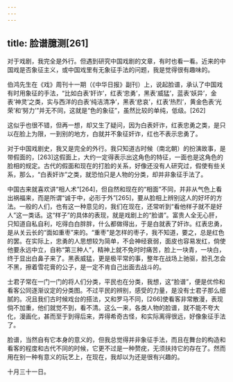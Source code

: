 ```yaml
---
---
---
```

title: 脸谱臆测[261]
---




对于戏剧，我完全是外行。但遇到研究中国戏剧的文章，有时也看一看。近来的中国戏是否象征主义，或中国戏里有无象征手法的问题，我是觉得很有趣味的。

伯鸿先生在《戏》周刊十一期（《中华日报》副刊）上，说起脸谱，承认了中国戏有时用象征的手法，“比如白表‘奸诈’，红表‘忠勇’，黑表‘威猛’，蓝表‘妖异’，金表‘神灵’之类，实与西洋的白表‘纯洁清净’，黑表‘悲哀’，红表‘热烈’，黄金色表‘光荣’和‘努力’”并无不同，这就是“色的象征”，虽然比较的单纯，低级。[262]

这似乎也很不错，但再一想，却又生了疑问，因为白表奸诈，红表忠勇之类，是只以在脸上为限，一到别的地方，白就并不象征奸诈，红也不表示忠勇了。

对于中国戏剧史，我又是完全的外行。我只知道古时候（南北朝）的扮演故事，是带假面的，[263]这假面上，大约一定得表示出这角色的特征，一面也是这角色的脸相的规定。古代的假面和现在的打脸的关系，好像还没有人研究过，假使有些关系，那么，“白表奸诈”之类，就恐怕只是人物的分类，却并非象征手法了。

中国古来就喜欢讲“相人术”[264]，但自然和现在的“相面”不同，并非从气色上看出祸福来，而是所谓“诚于中，必形于外”[265]，要从脸相上辨别这人的好坏的方法。一般的人们，也有这一种意见的，我们在现在，还常听到“看他样子就不是好人”这一类话。这“样子”的具体的表现，就是戏剧上的“脸谱”。富贵人全无心肝，只知道自私自利，吃得白白胖胖，什么都做得出，于是白就表了奸诈。红表忠勇，是从关云长的“面如重枣”来的。“重枣”是怎样的枣子，我不知道，要之，总是红色的罢。在实际上，忠勇的人思想较为简单，不会神经衰弱，面皮也容易发红，倘使他要永远中立，自称“第三种人”，精神上就不免时时痛苦，脸上一块青，一块白，终于显出白鼻子来了。黑表威猛，更是极平常的事，整年在战场上驰驱，脸孔怎会不黑，擦着雪花膏的公子，是一定不肯自己出面去战斗的。

士君子常在一门一门的将人们分类，平民也在分类，我想，这“脸谱”，便是优伶和看客公同逐渐议定的分类图。不过平民的辨别，感受的力量，是没有士君子那么细腻的。况且我们古时候戏台的搭法，又和罗马不同，[266]使看客非常散漫，表现倘不加重，他们就觉不到，看不清。这么一来，各类人物的脸谱，就不能不夸大化，漫画化，甚而至于到得后来，弄得希奇古怪，和实际离得很远，好像象征手法了。

脸谱，当然自有它本身的意义的，但我总觉得并非象征手法，而且在舞台的构造和看客的程度和古代不同的时候，它更不过是一种赘疣，无须扶持它的存在了。然而用在别一种有意义的玩艺上，在现在，我却以为还是很有兴趣的。

十月三十一日。